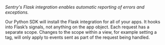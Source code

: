 <Note>

_Sentry's Flask integration enables automatic reporting of errors and exceptions._

Our Python SDK will install the Flask integration for all of your apps. It hooks into Flask’s signals, not anything on the app object. Each request has a separate scope. Changes to the scope within a view, for example setting a tag, will only apply to events sent as part of the request being handled.

</Note>
